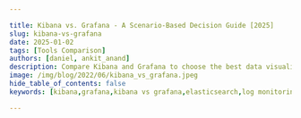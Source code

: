 ```yaml
---

title: Kibana vs. Grafana - A Scenario-Based Decision Guide [2025]
slug: kibana-vs-grafana
date: 2025-01-02
tags: [Tools Comparison]
authors: [daniel, ankit_anand]
description: Compare Kibana and Grafana to choose the best data visualization tool for your needs. Learn key features, use cases, and performance considerations.
image: /img/blog/2022/06/kibana_vs_grafana.jpeg
hide_table_of_contents: false
keywords: [kibana,grafana,kibana vs grafana,elasticsearch,log monitoring,metrics monitoring,elk stack,apm tools,application performance monitoring]

---
```


<head>
<script
type="application/ld+json"
dangerouslySetInnerHTML={{ __html: JSON.stringify({
"@context": "[https://schema.org](https://schema.org/)",
"@type": "TechArticle",
"headline": "Kibana vs. Grafana - A Scenario-Based Decision Guide [2024]",
"alternativeHeadline": "Choose the right data visualization tool for your needs: Kibana or Grafana",
"author": [
{
"@type": "Person",
"name": "Daniel"
},
{
"@type": "Person",
"name": "Ankit Anand"
}
],
"publisher": {
"@type": "Organization",
"name": "SigNoz",
"logo": {
"@type": "ImageObject",
"url": "https://signoz.io/img/SigNozLogo-orange.svg"
}
},
"datePublished": "2024-02-06T00:00:00Z",
"dateModified": "2024-08-13T00:00:00Z",
"mainEntityOfPage": {
"@type": "WebPage",
"@id": "https://signoz.io/blog/kibana-vs-grafana/"
},
"description": "Compare Kibana and Grafana to choose the best data visualization tool for your needs. Learn about features, use cases, and alternatives.",
"keywords": "kibana, grafana, kibana vs grafana, elasticsearch, log monitoring, metrics monitoring, elk stack, apm tools, application performance monitoring",
"articleSection": "Technology",
"inLanguage": "en",
"isPartOf": {
"@type": "Blog",
"name": "SigNoz Blog",
"url": "https://signoz.io/blog/"
},
"about": [
{
"@type": "Thing",
"name": "Kibana",
"description": "A data visualization dashboard for Elasticsearch"
},
{
"@type": "Thing",
"name": "Grafana",
"description": "An open-source platform for monitoring and observability"
},
{
"@type": "Thing",
"name": "Data Visualization",
"description": "The graphical representation of information and data"
}
],
"mentions": [
{
"@type": "SoftwareApplication",
"name": "Kibana",
"applicationCategory": "Data Visualization Tool"
},
{
"@type": "SoftwareApplication",
"name": "Grafana",
"applicationCategory": "Metrics Monitoring Tool"
},
{
"@type": "SoftwareApplication",
"name": "SigNoz",
"applicationCategory": "Observability Platform"
}
],
"mainEntity": {
"@type": "FAQPage",
"mainEntity": [
{
"@type": "Question",
"name": "What are the main differences between Kibana and Grafana?",
"acceptedAnswer": {
"@type": "Answer",
"text": "Kibana is built on top of the Elasticsearch stack and excels in log analysis and management, while Grafana is designed primarily for metrics monitoring and supports visualization for various time-series databases. Kibana works exclusively with Elasticsearch, whereas Grafana supports multiple data sources."
}
},
{
"@type": "Question",
"name": "Which tool is better for log analysis: Kibana or Grafana?",
"acceptedAnswer": {
"@type": "Answer",
"text": "Kibana is generally better for log analysis as it's built specifically for the Elasticsearch stack, offering powerful search and visualization capabilities for log data. Grafana supports log analysis through its Loki integration but may not offer the same depth of log exploration as Kibana."
}
},
{
"@type": "Question",
"name": "Can Grafana work with Elasticsearch data?",
"acceptedAnswer": {
"@type": "Answer",
"text": "Yes, Grafana can work with Elasticsearch as a data source. However, if your primary data source is Elasticsearch, Kibana might be a more natural choice as it's optimized for the Elasticsearch ecosystem."
}
},
{
"@type": "Question",
"name": "How do the alerting capabilities compare between Kibana and Grafana?",
"acceptedAnswer": {
"@type": "Answer",
"text": "Grafana has a built-in alert engine that allows users to set up and manage alerts directly from the dashboard. Kibana, on the other hand, uses Elasticsearch Watchers for alerts, which may require additional configuration."
}
},
{
"@type": "Question",
"name": "Can SigNoz replace both Kibana and Grafana?",
"acceptedAnswer": {
"@type": "Answer",
"text": "SigNoz can potentially replace both Kibana and Grafana for many use cases, as it provides integrated tracing, metrics, and log management capabilities. It offers a comprehensive observability solution that combines features from both tools, potentially simplifying your monitoring stack."
}
}
]
},
"tutorial": {
"@type": "HowTo",
"name": "How to Choose Between Kibana and Grafana",
"step": [
{
"@type": "HowToStep",
"name": "Identify Your Primary Use Case",
"text": "Determine if you need log analysis (Kibana) or metrics monitoring (Grafana)"
},
{
"@type": "HowToStep",
"name": "Evaluate Data Sources",
"text": "Check if you're using Elasticsearch (Kibana) or need support for multiple data sources (Grafana)"
},
{
"@type": "HowToStep",
"name": "Consider Visualization Needs",
"text": "Assess whether you need specialized log visualizations (Kibana) or flexible metrics dashboards (Grafana)"
},
{
"@type": "HowToStep",
"name": "Review Alerting Requirements",
"text": "Decide if you need built-in alerting (Grafana) or are comfortable with Elasticsearch Watchers (Kibana)"
},
{
"@type": "HowToStep",
"name": "Assess Team Skills",
"text": "Consider your team's familiarity with ELK stack (Kibana) or general time-series databases (Grafana)"
},
{
"@type": "HowToStep",
"name": "Evaluate Scalability Needs",
"text": "Determine if you need to scale with Elasticsearch (Kibana) or prefer more flexible scaling options (Grafana)"
},
{
"@type": "HowToStep",
"name": "Consider Alternatives",
"text": "Explore comprehensive solutions like SigNoz that combine features of both Kibana and Grafana"
}
]
}
}) }}
/>
</head>

Both Kibana and Grafana are data visualization tools providing users capabilities to explore, analyze and visualize data with dashboards. The difference between Kibana and Grafana lies in their genesis. Kibana was built on top of the Elasticsearch stack, famous for log analysis and management. In comparison, Grafana was created mainly for metrics monitoring supporting visualization for time-series databases.

While Kibana is proficeint in visualizing log data from Elasticsearch, Grafana is more of a general-purpose data visualization tool with a special focus on metrics visualization.

## Kibana vs Grafana: Scenario based Decision Guide

Which tool to use for the following scenarios:

- **Kibana** for Log and Event Data Analysis
- **Grafana** for Metrics Visualization
- **Kibana** for Elasticsearch Data Visualization
- **Grafana** for Alerting and Notifications
- **Grafana** for Custom Dashboards
- **Kibana** for Application Performance Monitoring (APM)
- **Kibana** for Security Information and Event Management (SIEM)
- **Grafana** for Multi-Source Data Aggregation
- **Grafana** for Network Performance Monitoring

Let's dive deeper into how you should choose between Kibana and Grafana. But before that, let’s have a look at the tools and their key features.

## What is Kibana?

Kibana is the ‘K’ in the popular ELK stack. It is built on top of the popular Elasticsearch stack to explore, visualize, and analyze the log data collected by Logstash and stored by Elasticsearch. Kibana was created in 2013, and since then, it has come to become the frontend for the log management stack provided by Elastic.
Kibana provides search and data visualization functionalities on data stored and indexed in Elasticsearch. Though initially built for supporting logs visualization, Kibana now provides charting capabilities for all types of data stored in Elasticsearch.
Kibana provides different types of search and query functionalities to perform searches on data indexed in Elasticsearch. Some of the common search methods provided by Kibana include:

- KQL<br></br>
KQL stands for Kibana Query Language. It supports free text search and field-based searches.
- Boolean Queries<br></br>
It supports boolean searches with `and`, `or` , and `not`. For example, to match documents with response `200` or extension `php`, you can write:
    
    ```jsx
    response:200 or extension:php
    
    ```
    

For visualization, Kibana offers most of the common chart types such as bar, area, pie, histogram, and heatmaps.

<figure data-zoomable align='center'>
<img src="/img/blog/2022/06/kibana_dashboard.webp" alt="A snapshot of Kibana Dashboard"/>
<figcaption><i>A snapshot of Kibana Dashboard</i></figcaption>
</figure>

### Key features of Kibana

- **Visualization**<br></br>
Kibana provides a lot of ways to visualize data easily. Some of the visualizations that are commonly used are vertical bar charts, horizontal bar charts, pie charts, line graphs, heat maps, etc.
- **Search and Query capabilities**<br></br>
Kibana enables its users to perform searches on data indexed in Elasticsearch with intuitive free text and field-based searches. Kibana uses KQL as its default query language to let users perform searches.
- **Analysis and data exploration**<br></br>
Kibana provides a tab called `Discover` to let users explore and analyze data. It is useful for doing ad-hoc analysis on your data when you want specific answers. You can quickly create views from the data, and if you wish, you can also create dashboards.
- **Dashboards**<br></br>
When we have the visualizations ready, all of them can be placed on one board – the Dashboard. Observing different data views together can give you a clear overall idea about what exactly is happening.
- **Plugins**<br></br>
Kibana also has a lot of plugins available to add new visualization or UI addition from its community-driven plugin modules. For example, there are plugins available for 3D charts and 3D graphs.

## What is Grafana?

Grafana is a popular open-source analytics and visualization tool. It was created by Torkel Ödegaard in the year 2014 and is focused on visualizing metrics from time-series databases such as InfluxDB, OpenTSDB, and Prometheus.

Grafana is backed by Grafana Labs, the parent company behind the open-source Grafana.

Grafana lets end-users make complex monitoring dashboards by combining multiple data sources. A brief workflow for creating a dashboard in Grafana involves the following steps:

- **Install Grafana**<br></br>
Grafana can be installed on many different operating systems.
- **Add a data source**<br></br>
Grafana gives you a dropdown for common data sources like Prometheus, Graphite, InfluxDB, etc.
- **Create dashboards**<br></br>
After configuring your data source; you can use the explore view of Grafana and build queries to monitor the metrics you want to track.

<figure data-zoomable align='center'>
<img src="/img/blog/2022/06/grafana_dashboard.webp" alt="A Grafana dashboard"/>
<figcaption><i>A Grafana dashboard</i></figcaption>
</figure>

### Key features of Grafana

Some of the key features of Grafana include:

- **Visualization Panels**<br></br>
Grafana has a wide range of visualization options like time series, bar charts, heat maps, histograms, graphs, geo-maps, and more that can help users visualize data effectively.
- **Data Sources**<br></br>
Grafana supports an extensive list of storage backends for time-series data. It also provides a customized query editor for each data source so that the capabilities of each data source can be fully utilized.
- **Unifying Data Sources**<br></br>
In Grafana, you can build dashboards combining multiple data sources. Dashboards contain multiple panels, with each panel corresponding to a specific data source.
- **Dashboard Collaboration**<br></br>
Grafana allows users to share dashboard within their organization and also create public dashboards in some cases. It also provides role-based access control features for effective team collaboration.
- **Alert Manager**<br></br>
Grafana provides an alerting UI that users can use to set and manage alerts on metrics. It also includes in-built support for Prometheus alert manager. Grafana sends alerts through several different notifiers, including email, PagerDuty, Slack, texts, and more.

## Comparing Grafana and Kibana

Differences between Grafana and Kibana at a glance:

| Category | Grafana | Kibana |
| --- | --- | --- |
| Data Sources | Supports various data sources | Supports only Elasticsearch from the ELK stack. |
| Alerts | Built-in alert engine | Uses Watchers for alerts |
| Query | Provides a query editor which supports multiple data sources | Uses Kibana Query Language |
| Architecture | Uses DB like Prometheus as data store | Uses Elasticsearch as data store |
| Parent Company | Grafana Labs | Elastic |
| License | Open-source is under Apache 2.0 | Elastic License and Server Side Public License (SSPL) |

### Data sources

Grafana supports multiple data sources like Prometheus, InfluxDB, OpenTSDB, etc. It also supports Elasticsearch as a data source. Focused on visualizing metrics from time-series databases, Grafana officially supports multiple data sources. Here are a few of the popular ones:

- AWS Cloudwatch
- Azure Monitor
- Elasticsearch
- Google Cloud Monitoring
- Graphite
- InfluxDB
- Loki
- MySQL
- Prometheus
- InfluxDB
- Jaeger
- Tempo

On the other hand, Kibana only supports Elasticsearch as a data source.

### Dashboard and Visualization

Both Kibana and Grafana offer a great set of visualization capabilities.

Grafana supports graph, single stat, table, heatmap, free text panel types, etc., which can be configured with a variety of data types. Grafana is built for cross-platform visualizations and can integrate data from multiple sources to create dashboards. Each panel in a Grafana dashboard corresponds to a specific data source, but multiple panels with different data sources can be combined to create a rich dashboard.

Kibana offers a wide variety of visualization types, allowing you to create pie charts, line charts, data tables, single metric visualizations, geo maps, etc. Apart from the basics, Kibana also provides visualizations for the following analyses:

- Location analysis
- Time series analysis
- Machine learning

Kibana’s discover feature let users explore and analyze data quickly.

### Alerts

Grafana comes with Grafana alerting UI to create and manage alerts. Using alert rules in the Grafana dashboard, you can set evaluation criteria that determine whether an alert should be fired or not. It also provides features to organize your alert rules with role-based access controls.

Kibana does not directly handle alerts. They are configured in Elasticsearch using data watchers. Watcher is an Elasticsearch feature that allows you to build actions based on conditions that are assessed on a regular basis using data queries and take action based on the results. At the moment, the API is the only way to set up watches.

### Query

Grafana provides a query editor for writing queries. With the help of queries, Grafana panels interact with the underlying data source. The syntax of the query depends on the connected data source. For example, in the picture below, the connected data source is InfluxDB, and the query syntax will be based on what the data source provides.

Each data source has its own query language.

<figure data-zoomable align='center'>
<img src="/img/blog/2022/06/grafana_influxdb_query_editor.webp" alt="InfluxDB query editor on Grafana (Source: Grafana Labs website)"/>
<figcaption><i>InfluxDB query editor on Grafana (Source: Grafana Labs website)</i></figcaption>
</figure>

Kibana in turn uses the Elasticsearch Query Language for making queries.

<figure data-zoomable align='center'>
<img src="/img/blog/2022/06/kibana_query_filtering.webp" alt="InfluxDB query editor on Grafana (Source: Grafana Labs website)"/>
<figcaption><i>Using KQL, you can explore the data indexed in Elasticsearch using free text search and field-based search (Source: Elastic website)</i></figcaption>
</figure>

## Setup and Deployment

### Installation Process

Kibana:

- Typically installed as part of the Elastic Stack
- Requires Elasticsearch to be set up and configured
- Can be complex for users new to the Elastic ecosystem

Grafana:

- Standalone installation available for various platforms
- Simpler setup process, especially for small-scale deployments
- Can be easily containerized using Docker

### Configuration Options

Both tools offer extensive configuration options:

Kibana:

- Configuration tightly coupled with Elasticsearch settings
- Offers fine-grained control over index patterns and field mappings

Grafana:

- Highly customizable through configuration files or environment variables
- Easier to set up multi-tenancy and user organizations

### Scalability Considerations

Kibana:

- Scales well with Elasticsearch cluster for large log volumes
- Performance can be impacted by complex queries on large datasets

Grafana:

- Handles large numbers of concurrent users efficiently
- Performance depends on the underlying data sources and query complexity

## Use Cases: When to Choose Kibana or Grafana

### Log Analysis and Management

Kibana excels in:

- Full-text search across logs
- Real-time log tailing and filtering
- Creating visualizations based on log patterns and trends

Example use case: A DevOps team uses Kibana to troubleshoot application errors by searching and analyzing log entries across multiple services.

### Metrics Monitoring

Grafana shines in:

- Visualizing time-series metrics from multiple sources
- Creating comprehensive dashboards for system and application performance
- Setting up alerts based on metric thresholds

Example use case: An SRE team uses Grafana to monitor CPU, memory, and network usage across a Kubernetes cluster, with alerts for resource constraints.

### Security and Compliance

Kibana offers:

- SIEM (Security Information and Event Management) capabilities
- Threat detection and visualization of security events
- Compliance reporting based on log data

Example use case: A security team uses Kibana to detect and investigate potential security breaches by analyzing authentication logs and network traffic patterns.

### IoT and Real-time Data

Grafana excels in:

- Handling streaming data from IoT devices
- Creating real-time dashboards for sensor data
- Visualizing geospatial data from distributed sensors

Example use case: A smart city project uses Grafana to monitor and visualize real-time data from traffic sensors, air quality monitors, and energy consumption meters.

## Performance and Scalability

### Query Performance

Kibana:

- Optimized for Elasticsearch queries
- Can handle large volumes of log data efficiently
- Performance may degrade with complex full-text searches on large datasets

Grafana:

- Query performance depends on the underlying data source
- Efficiently handles time-series data from databases like Prometheus or InfluxDB
- May face challenges with large-scale relational database queries

### Resource Requirements

Kibana:

- Typically requires more resources due to its integration with Elasticsearch
- Memory usage can be high when dealing with large log volumes

Grafana:

- Generally has lower resource requirements
- Can run efficiently on smaller instances or containers

### Caching Mechanisms

Kibana:

- Relies on Elasticsearch caching for query optimization
- Offers dashboard caching to improve performance for frequently accessed visualizations

Grafana:

- Provides built-in caching mechanisms for data sources
- Allows fine-tuning of cache durations for individual panels

### Clustering and High Availability

Kibana:

- Can be set up in a clustered configuration with Elasticsearch
- Requires additional components like load balancers for high availability

Grafana:

- Supports horizontal scaling through stateless deployments
- Offers enterprise features for high availability and load balancing

## Community and Ecosystem

### Open-source vs. Commercial Offerings

Kibana:

- Open-source core with X-Pack for additional features
- Elastic offers paid subscriptions for advanced features and support

Grafana:

- Open-source core with Grafana Enterprise for additional features
- Grafana Labs provides cloud-hosted and enterprise on-premise solutions

### Plugin Ecosystems

Kibana:

- Offers a range of official plugins for additional visualizations and integrations
- Limited third-party plugin ecosystem compared to Grafana

Grafana:

- Extensive plugin ecosystem with both official and community-contributed plugins
- Easy to extend functionality through custom panels and data source plugins

### Community Support

Kibana:

- Active community forums and documentation
- Support primarily focused on Elastic Stack integration

Grafana:

- Large and active community with extensive documentation
- Broader range of community resources due to its multi-data source nature

### Release Cycles and Long-term Support

Kibana:

- Follows Elastic Stack release cycle
- Offers long-term support (LTS) versions for enterprise users

Grafana:

- Regular release cycle with frequent updates
- Provides LTS versions for stability in production environments

## Security and Access Control

### Authentication Methods

Kibana:

- Integrates with Elastic Stack security features
- Supports basic authentication, LDAP, and SAML

Grafana:

- Offers various authentication options including:
    - Built-in user management
    - LDAP/Active Directory
    - OAuth (Google, GitHub, etc.)
    - SAML

### Role-based Access Control

Kibana:

- Provides fine-grained access control through Elasticsearch security features
- Allows control over index-level and field-level security

Grafana:

- Offers role-based access control for dashboards and data sources
- Supports team-based permissions and folder-level access control

### Data Encryption

Kibana:

- Relies on Elasticsearch for data encryption at rest
- Supports SSL/TLS for data in transit

Grafana:

- Provides encryption for sensitive data stored in its database
- Supports SSL/TLS for secure communications

### Audit Logging

Kibana:

- Offers comprehensive audit logging through Elasticsearch
- Tracks user actions, searches, and system changes

Grafana:

- Provides audit logs for user actions and system changes
- Offers more detailed audit logging in Enterprise version

## Which is better Kibana or Grafana?

Both Kibana and Grafana have rich capabilities when it comes to data visualization. Depending on your use case, you can select one over the other. If your data source is Elasticsearch, it makes sense to choose Kibana over Grafana. Grafana does provide integrations to add Elasticsearch as a database, but Kibana was built specifically for the Elastsearch stack.

On the other hand, if you want to visualize metrics from a time-series database, Grafana provides a better user experience.

Both Kibana and Grafana have expanded beyond the scope of their initial offerings, and they now provide support for different types of data. For example, Grafana now supports log visualization collected by Loki - a log aggregation tool by Grafana Labs. Likewise, Kibana also supports metrics and tracing visualization.

## A Better Alternative to Kibana & Grafana - SigNoz

Modern observability trends show that for effective monitoring of application, all your telemetry signals should be under a [single pane of glass](https://signoz.io/blog/single-pane-of-glass-monitoring/). Both Grafana Labs and Elastic, the companies behind Grafana OSS and Kibana offer observability solutions by stitching together multiple tools. For observability, these three signals are considered important:

- Logs
- Metrics
- Traces

The above three signals are popularly known as the three pillars of observability. The easier a tool makes it to get started with these three signals, the better. Grafana Labs provide multiple solutions to collect and monitor logs, metrics, and traces. You need to stitch together the following three tools for a full-stack observability solution:

- Loki for logs
- Prometheus - Grafana combo for metrics
- Tempo for traces

Elastic, on the other hand, provides Elastic APM, its observability solution meant for cloud-native applications. But the Elastic stack is mainly known for its log analytics solution.

SigNoz is a full-stack open-source observability tool that provides logs, metrics, and traces under a single pane of glass. It can serve as your one-stop solution for all observability needs. Even for log analytics, SigNoz can be a better choice when compared to Elasticsearch and Loki by Grafana. We found [SigNoz to be 2.5x more efficient](https://signoz.io/blog/logs-performance-benchmark/) in ingestion when compared to ELK stack. Loki doesn’t perform well if you want to index and query high cardinality data.

SigNoz comes with out-of-box application metrics charts.

<figure data-zoomable>
<img src="/img/blog/common/signoz_charts_application_metrics.webp" alt="SigNoz dashboard showing popular RED metrics"/>
<figcaption><i>SigNoz UI showing application overview metrics like RPS, 50th/90th/99th Percentile latencies, and Error Rate</i></figcaption>
</figure>

Using [Flamegraphs and Gantt charts](https://signoz.io/blog/flamegraphs/), you can see a complete breakdown of user request.

<figure data-zoomable>
<img src="/img/blog/common/signoz_flamegraphs.webp" alt="SigNoz flamegraphs"/>
<figcaption><i>Flamegraphs and Gantt charts in SigNoz dashbaord</i></figcaption>
</figure>

## Getting started with SigNoz

<GetStartedSigNoz />

## Key Takeaways

1. Kibana specializes in log analysis within the Elastic Stack ecosystem, offering powerful search and visualization capabilities for log data.
2. Grafana provides broader data source support and excels in metrics visualization, making it ideal for diverse monitoring needs.
3. Both tools offer strong visualization capabilities but differ in query languages, setup processes, and primary use cases.
4. Consider your project requirements, existing infrastructure, and team skills when choosing between Kibana and Grafana.
5. SigNoz offers an alternative solution with integrated tracing, metrics, and logs, providing a comprehensive observability platform.

## FAQs

### **Is Kibana open-source?**

No, Kibana is not open-source. Elastic, the company behind Kibana, now calls it open code, having shifted Kibana from the popular open-source license Apache 2.0 to a dual license scheme - Elastic License and Server Side Public License (SSPL). Under this license, cloud service providers can not provide Elasticsearch and Kibana as a service. You can read more about this license <a href = "https://www.elastic.co/pricing/faq/licensing" rel="noopener noreferrer nofollow" target="_blank">here</a>.

### **Is Kibana free?**

Kibana is free to use under the Elastic license or SSPL with certain features.

### **What is the main difference between Kibana and Grafana?**

While Kibana was built on top of the Elasticsearch stack, famous for log analysis and management, Grafana was created mainly for metrics monitoring, supporting visualization for time-series databases.

### **Is Grafana a fork of Kibana?**

Yes, Grafana started out as a fork of Kibana to expand its visualization capabilities for time-series databases.

### Can Kibana work with data sources other than Elasticsearch?

While Kibana is optimized for Elasticsearch, it can work with other data sources through Elasticsearch's ingest nodes or by using Logstash to transform and index data from various sources into Elasticsearch.

### Is Grafana suitable for log analysis?

Grafana supports log analysis through its Loki integration and log panel features. However, it may not offer the same depth of log exploration and full-text search capabilities as Kibana, which is specifically designed for log analysis.

### How do the pricing models of Kibana and Grafana compare?

Both Kibana and Grafana offer open-source versions with core functionality. Kibana's advanced features are available through Elastic's paid subscriptions, while Grafana provides additional capabilities through Grafana Enterprise and Grafana Cloud offerings. Pricing structures vary, so it's best to check their respective websites for current details.

### Can SigNoz replace both Kibana and Grafana in a monitoring setup?

SigNoz can potentially replace both Kibana and Grafana for many use cases, as it provides integrated tracing, metrics, and log management capabilities. However, the suitability depends on your specific requirements and existing infrastructure. SigNoz offers a comprehensive observability solution that may simplify your monitoring stack.

---

**Further Reading**

[SigNoz vs Grafana](https://signoz.io/product-comparison/signoz-vs-grafana/)

[Prometheus vs Elasticsearch](https://signoz.io/blog/prometheus-vs-elasticsearch/)